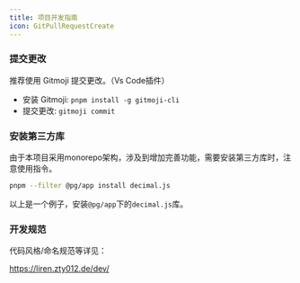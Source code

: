 ```yaml
---
title: 项目开发指南
icon: GitPullRequestCreate
---
```


### 提交更改

推荐使用 Gitmoji 提交更改。（Vs Code插件）

- 安装 Gitmoji: `pnpm install -g gitmoji-cli`
- 提交更改: `gitmoji commit`

### 安装第三方库

由于本项目采用monorepo架构，涉及到增加完善功能，需要安装第三方库时，注意使用指令。

```sh
pnpm --filter @pg/app install decimal.js
```

以上是一个例子，安装`@pg/app`下的`decimal.js`库。

### 开发规范

代码风格/命名规范等详见：

https://liren.zty012.de/dev/

